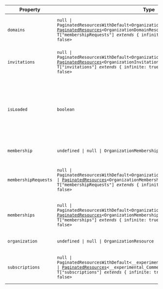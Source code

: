 | Property                                             | Type                                                                                                                                                                                                                                                                    | Description                                                                                                              |
| ---------------------------------------------------- | ----------------------------------------------------------------------------------------------------------------------------------------------------------------------------------------------------------------------------------------------------------------------- | ------------------------------------------------------------------------------------------------------------------------ |
| <a id="domains"></a> `domains`                       | <code>null \| PaginatedResourcesWithDefault\<OrganizationDomainResource\> \| [PaginatedResources](#paginated-resources)\<OrganizationDomainResource, T\["membershipRequests"\] _extends_ \{ infinite: true; \} ? true : false\></code>                                  | Includes a paginated list of the organization's domains.                                                                 |
| <a id="invitations"></a> `invitations`               | <code>null \| PaginatedResourcesWithDefault\<OrganizationInvitationResource\> \| [PaginatedResources](#paginated-resources)\<OrganizationInvitationResource, T\["invitations"\] _extends_ \{ infinite: true; \} ? true : false\></code>                                 | Includes a paginated list of the organization's invitations.                                                             |
| <a id="isloaded"></a> `isLoaded`                     | `boolean`                                                                                                                                                                                                                                                               | A boolean that indicates whether Clerk has completed initialization. Initially `false`, becomes `true` once Clerk loads. |
| <a id="membership"></a> `membership`                 | <code>undefined \| null \| OrganizationMembershipResource</code>                                                                                                                                                                                                        | The current organization membership.                                                                                     |
| <a id="membershiprequests"></a> `membershipRequests` | <code>null \| PaginatedResourcesWithDefault\<OrganizationMembershipRequestResource\> \| [PaginatedResources](#paginated-resources)\<OrganizationMembershipRequestResource, T\["membershipRequests"\] _extends_ \{ infinite: true; \} ? true : false\></code>            | Includes a paginated list of the organization's membership requests.                                                     |
| <a id="memberships"></a> `memberships`               | <code>null \| PaginatedResourcesWithDefault\<OrganizationMembershipResource\> \| [PaginatedResources](#paginated-resources)\<OrganizationMembershipResource, T\["memberships"\] _extends_ \{ infinite: true; \} ? true : false\></code>                                 | Includes a paginated list of the organization's memberships.                                                             |
| <a id="organization"></a> `organization`             | <code>undefined \| null \| OrganizationResource</code>                                                                                                                                                                                                                  | The currently active organization.                                                                                       |
| <a id="subscriptions"></a> `subscriptions`           | <code>null \| PaginatedResourcesWithDefault\<\_\_experimental_CommerceSubscriptionResource\> \| [PaginatedResources](#paginated-resources)\<\_\_experimental_CommerceSubscriptionResource, T\["subscriptions"\] _extends_ \{ infinite: true; \} ? true : false\></code> | Includes a paginated list of the organization's subscriptions.                                                           |
